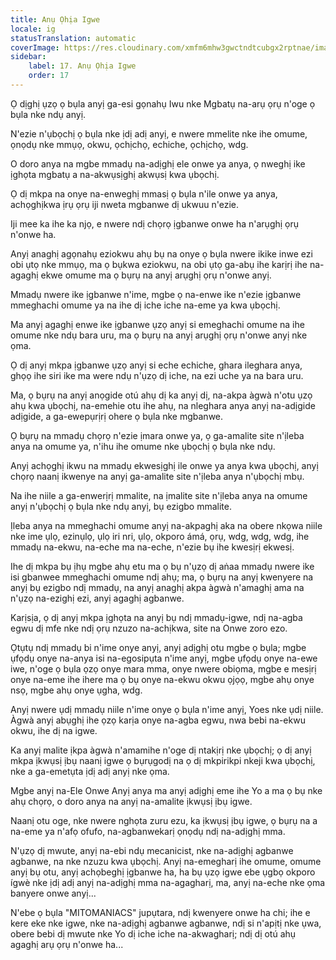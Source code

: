 ```yaml
---
title: Anụ Ọhịa Igwe
locale: ig
statusTranslation: automatic
coverImage: https://res.cloudinary.com/xmfm6mhw3gwctndtcubgx2rptnae/image/upload/v1740468922/small_cover_tratado_de_psicologia_revolucionaria_a4c0dca4e0.webp
sidebar:
    label: 17. Anụ Ọhịa Igwe
    order: 17
---
```

Ọ dịghị ụzọ ọ bụla anyị ga-esi gọnahụ Iwu nke Mgbatụ na-arụ ọrụ n'oge ọ bụla nke ndụ anyị.

N'ezie n'ụbọchị ọ bụla nke ịdị adị anyị, e nwere mmelite nke ihe omume, ọnọdụ nke mmụọ, okwu, ọchịchọ, echiche, ọchịchọ, wdg.

O doro anya na mgbe mmadụ na-adịghị ele onwe ya anya, ọ nweghị ike ịghọta mgbatụ a na-akwụsịghị akwụsị kwa ụbọchị.

Ọ dị mkpa na onye na-enweghị mmasị ọ bụla n'ile onwe ya anya, achọghịkwa ịrụ ọrụ iji nweta mgbanwe dị ukwuu n'ezie.

Iji mee ka ihe ka njọ, e nwere ndị chọrọ ịgbanwe onwe ha n'arụghị ọrụ n'onwe ha.

Anyị anaghị agọnahụ eziokwu ahụ bụ na onye ọ bụla nwere ikike inwe ezi obi ụtọ nke mmụọ, ma ọ bụkwa eziokwu, na obi ụtọ ga-abụ ihe karịrị ihe na-agaghị ekwe omume ma ọ bụrụ na anyị arụghị ọrụ n'onwe anyị.

Mmadụ nwere ike ịgbanwe n'ime, mgbe ọ na-enwe ike n'ezie ịgbanwe mmeghachi omume ya na ihe dị iche iche na-eme ya kwa ụbọchị.

Ma anyị agaghị enwe ike ịgbanwe ụzọ anyị si emeghachi omume na ihe omume nke ndụ bara uru, ma ọ bụrụ na anyị arụghị ọrụ n'onwe anyị nke ọma.

Ọ dị anyị mkpa ịgbanwe ụzọ anyị si eche echiche, ghara ileghara anya, ghọọ ihe siri ike ma were ndụ n'ụzọ dị iche, na ezi uche ya na bara uru.

Ma, ọ bụrụ na anyị anọgide otú ahụ dị ka anyị dị, na-akpa àgwà n'otu ụzọ ahụ kwa ụbọchị, na-emehie otu ihe ahụ, na nleghara anya anyị na-adịgide adịgide, a ga-ewepụrịrị ohere ọ bụla nke mgbanwe.

Ọ bụrụ na mmadụ chọrọ n'ezie ịmara onwe ya, ọ ga-amalite site n'ịleba anya na omume ya, n'ihu ihe omume nke ụbọchị ọ bụla nke ndụ.

Anyị achọghị ikwu na mmadụ ekwesịghị ile onwe ya anya kwa ụbọchị, anyị chọrọ naanị ikwenye na anyị ga-amalite site n'ịleba anya n'ụbọchị mbụ.

Na ihe niile a ga-enwerịrị mmalite, na ịmalite site n'ịleba anya na omume anyị n'ụbọchị ọ bụla nke ndụ anyị, bụ ezigbo mmalite.

Ịleba anya na mmeghachi omume anyị na-akpaghị aka na obere nkọwa niile nke ime ụlọ, ezinụlọ, ụlọ iri nri, ụlọ, okporo ámá, ọrụ, wdg, wdg, wdg, ihe mmadụ na-ekwu, na-eche ma na-eche, n'ezie bụ ihe kwesịrị ekwesị.

Ihe dị mkpa bụ ịhụ mgbe ahụ etu ma ọ bụ n'ụzọ dị aṅaa mmadụ nwere ike isi gbanwee mmeghachi omume ndị ahụ; ma, ọ bụrụ na anyị kwenyere na anyị bụ ezigbo ndị mmadụ, na anyị anaghị akpa àgwà n'amaghị ama na n'ụzọ na-ezighị ezi, anyị agaghị agbanwe.

Karịsịa, ọ dị anyị mkpa ịghọta na anyị bụ ndị mmadụ-igwe, ndị na-agba egwu dị mfe nke ndị ọrụ nzuzo na-achịkwa, site na Onwe zoro ezo.

Ọtụtụ ndị mmadụ bi n'ime onye anyị, anyị adịghị otu mgbe ọ bụla; mgbe ụfọdụ onye na-anya isi na-egosipụta n'ime anyị, mgbe ụfọdụ onye na-ewe iwe, n'oge ọ bụla ọzọ onye mara mma, onye nwere obiọma, mgbe e mesịrị onye na-eme ihe ihere ma ọ bụ onye na-ekwu okwu ọjọọ, mgbe ahụ onye nsọ, mgbe ahụ onye ụgha, wdg.

Anyị nwere ụdị mmadụ niile n'ime onye ọ bụla n'ime anyị, Yoes nke ụdị niile. Àgwà anyị abụghị ihe ọzọ karịa onye na-agba egwu, nwa bebi na-ekwu okwu, ihe dị na igwe.

Ka anyị malite ịkpa àgwà n'amamihe n'oge dị ntakịrị nke ụbọchị; ọ dị anyị mkpa ịkwụsị ịbụ naanị igwe ọ bụrụgodị na ọ dị mkpirikpi nkeji kwa ụbọchị, nke a ga-emetụta ịdị adị anyị nke ọma.

Mgbe anyị na-Ele Onwe Anyị anya ma anyị adịghị eme ihe Yo a ma ọ bụ nke ahụ chọrọ, o doro anya na anyị na-amalite ịkwụsị ịbụ igwe.

Naanị otu oge, nke nwere nghọta zuru ezu, ka ịkwụsị ịbụ igwe, ọ bụrụ na a na-eme ya n'afọ ofufo, na-agbanwekarị ọnọdụ ndị na-adịghị mma.

N'ụzọ dị mwute, anyị na-ebi ndụ mecanicist, nke na-adịghị agbanwe agbanwe, na nke nzuzu kwa ụbọchị. Anyị na-emegharị ihe omume, omume anyị bụ otu, anyị achọbeghị ịgbanwe ha, ha bụ ụzọ igwe ebe ụgbọ okporo ígwè nke ịdị adị anyị na-adịghị mma na-agagharị, ma, anyị na-eche nke ọma banyere onwe anyị...

N'ebe ọ bụla "MITOMANIACS" jupụtara, ndị kwenyere onwe ha chi; ihe e kere eke nke igwe, nke na-adịghị agbanwe agbanwe, ndị si n'apịtị nke ụwa, obere bebi dị mwute nke Yo dị iche iche na-akwagharị; ndị dị otú ahụ agaghị arụ ọrụ n'onwe ha...

